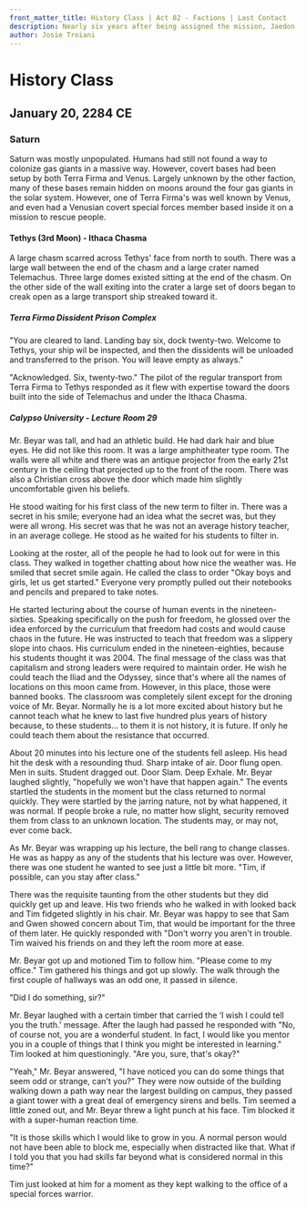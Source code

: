 ```yaml
---
front_matter_title: History Class | Act 02 - Factions | Last Contact
description: Nearly six years after being assigned the mission, Jaedon Beyar is teaching history and begins the process of saving three young people from prison. 
author: Josie Troiani
---
```

# History Class

## January 20, 2284 CE

### Saturn

Saturn was mostly unpopulated. Humans had still not found a way to colonize gas giants in a massive way. However, covert bases had been setup by both Terra Firma and Venus. Largely unknown by the other faction, many of these bases remain hidden on moons around the four gas giants in the solar system. However, one of Terra Firma's was well known by Venus, and even had a Venusian covert special forces member based inside it on a mission to rescue people.

#### Tethys (3rd Moon) - Ithaca Chasma

A large chasm scarred across Tethys' face from north to south. There was a large wall between the end of the chasm and a large crater named Telemachus. Three large domes existed sitting at the end of the chasm. On the other side of the wall exiting into the crater a large set of doors began to creak open as a large transport ship streaked toward it.

##### Terra Firma Dissident Prison Complex

"You are cleared to land. Landing bay six, dock twenty-two. Welcome to Tethys, your ship wil be inspected, and then the dissidents will be unloaded and transferred to the prison. You will leave empty as always."

"Acknowledged. Six, twenty-two." The pilot of the regular transport from Terra Firma to Tethys responded as it flew with expertise toward the doors built into the side of Telemachus and under the Ithaca Chasma.

##### Calypso University - Lecture Room 29

Mr. Beyar was tall, and had an athletic build. He had dark hair and blue eyes. He did not like this room. It was a large amphitheater type room. The walls were all white and there was an antique projector from the early 21st century in the ceiling that projected up to the front of the room. There was also a Christian cross above the door which made him slightly uncomfortable given his beliefs.

He stood waiting for his first class of the new term to filter in. There was a secret in his smile; everyone had an idea what the secret was, but they were all wrong. His secret was that he was not an average history teacher, in an average college. He stood as he waited for his students to filter in.

Looking at the roster, all of the people he had to look out for were in this class. They walked in together chatting about how nice the weather was. He smiled that secret smile again. He called the class to order "Okay boys and girls, let us get started." Everyone very promptly pulled out their notebooks and pencils and prepared to take notes.

He started lecturing about the course of human events in the nineteen-sixties. Speaking specifically on the push for freedom, he glossed over the idea enforced by the curriculum that freedom had costs and would cause chaos in the future. He was instructed to teach that freedom was a slippery slope into chaos. His curriculum ended in the nineteen-eighties, because his students thought it was 2004. The final message of the class was that capitalism and strong leaders were required to maintain order. He wish he could teach the Iliad and the Odyssey, since that's where all the names of locations on this moon came from. However, in this place, those were banned books. The classroom was completely silent except for the droning voice of Mr. Beyar. Normally he is a lot more excited about history but he cannot teach what he knew to last five hundred plus years of history because, to these students... to them it is not history, it is future. If only he could teach them about the resistance that occurred.

About 20 minutes into his lecture one of the students fell asleep. His head hit the desk with a resounding thud. Sharp intake of air. Door flung open. Men in suits. Student dragged out. Door Slam. Deep Exhale. Mr. Beyar laughed slightly, "hopefully we won't have that happen again." The events startled the students in the moment but the class returned to normal quickly. They were startled by the jarring nature, not by what happened, it was normal. If people broke a rule, no matter how slight, security removed them from class to an unknown location. The students may, or may not, ever come back.

As Mr. Beyar was wrapping up his lecture, the bell rang to change classes. He was as happy as any of the students that his lecture was over. However, there was one student he wanted to see just a little bit more. "Tim, if possible, can you stay after class."

There was the requisite taunting from the other students but they did quickly get up and leave. His two friends who he walked in with looked back and Tim fidgeted slightly in his chair. Mr. Beyar was happy to see that Sam and Gwen showed concern about Tim, that would be important for the three of them later. He quickly responded with "Don't worry you aren't in trouble. Tim waived his friends on and they left the room more at ease.

Mr. Beyar got up and motioned Tim to follow him. "Please come to my office." Tim gathered his things and got up slowly. The walk through the first couple of hallways was an odd one, it passed in silence.

"Did I do something, sir?"

Mr. Beyar laughed with a certain timber that carried the ‘I wish I could tell you the truth.' message. After the laugh had passed he responded with "No, of course not, you are a wonderful student. In fact, I would like you mentor you in a couple of things that I think you might be interested in learning."
Tim looked at him questioningly. "Are you, sure, that's okay?"

"Yeah," Mr. Beyar answered, "I have noticed you can do some things that seem odd or strange, can't you?" They were now outside of the building walking down a path way near the largest building on campus, they passed a giant tower with a great deal of emergency sirens and bells. Tim seemed a little zoned out, and Mr. Beyar threw a light punch at his face. Tim blocked it with a super-human reaction time.

"It is those skills which I would like to grow in you. A normal person would not have been able to block me, especially when distracted like that. What if I told you that you had skills far beyond what is considered normal in this time?"

Tim just looked at him for a moment as they kept walking to the office of a special forces warrior.
